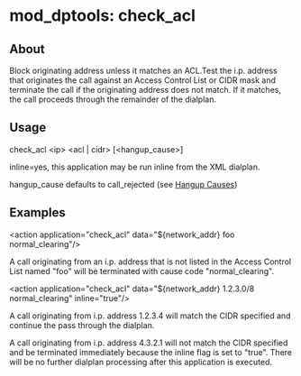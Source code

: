 
# mod_dptools: check_acl 

 

## About

Block originating address unless it matches an ACL.Test the i.p. address that originates the call against an Access Control List or CIDR mask and terminate the call if the originating address does not match. If it matches, the call proceeds through the remainder of the dialplan.

## Usage

check_acl &lt;ip> &lt;acl | cidr> [&lt;hangup_cause>]

inline=yes, this application may be run inline from the XML dialplan.

hangup\_cause defaults to call\_rejected (see [Hangup Causes](../../Troubleshooting-Debugging/Hangup-Cause-Code-Table_3964945.mdx#about))

## Examples

&lt;action application="check_acl" data="${network_addr} foo normal_clearing"/>

A call originating from an i.p. address that is not listed in the Access Control List named "foo" will be terminated with cause code "normal\_clearing".

&lt;action application="check_acl" data="${network_addr} 1.2.3.0/8 normal_clearing" inline="true"/>

A call originating from i.p. address 1.2.3.4 will match the CIDR specified and continue the pass through the dialplan.

A call originating from i.p. address 4.3.2.1 will not match the CIDR specified and be terminated immediately because the inline flag is set to "true". There will be no further dialplan processing after this application is executed.


